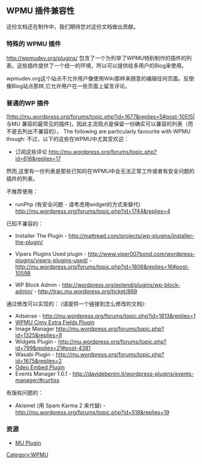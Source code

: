 == WPMU 插件兼容性 ==

这份文档还在制作中，我们期待您对这份文档做出贡献。

=== 特殊的 WPMU 插件 ===

http://wpmudev.org/plugins/ 包含了一个为列举了WPMU特别制作的插件的列表。这些插件提供了一个统一的环境，所以可以提供给多用户的Blog来使用。

wpmudev.org这个站点不允许用户像使用Wiki那样来随意的编辑任何页面。反倒像Blog站点那样,它允许用户在一些页面上留言评论。

=== 普通的WP 插件 ===


[http://mu.wordpress.org/forums/topic.php?id=1677&replies=5#post-10515| 与MU 兼容的最常见的插件]，因此主流观点是保留一份确实可以兼容的列表（而不是去列出不兼容的）。
The following are particularly favourite with WPMU though:
不过，以下的这些在WPMU中尤其受欢迎：

* 订阅这些评论 http://mu.wordpress.org/forums/topic.php?id=616&replies=17


然而,这里有一份列表是那些已知的在WPMU中会无法正常工作或者有安全问题的插件的列表。

不推荐使用：

* runPhp (有安全问题 - 请考虑用widget的方式来替代) http://mu.wordpress.org/forums/topic.php?id=1744&replies=4

已知不兼容的：
* Installer The Plugin - http://mattread.com/projects/wp-plugins/installer-the-plugin/

* Vipers Plugins Used plugin - http://www.viper007bond.com/wordpress-plugins/vipers-plugins-used/ - http://mu.wordpress.org/forums/topic.php?id=1806&replies=16#post-10598

* WP Block Admin - http://wordpress.org/extend/plugins/wp-block-admin/ - http://trac.mu.wordpress.org/ticket/869


通过修改可以实现的： (请提供一个链接到怎么修改的文档):
* Adsense - http://mu.wordpress.org/forums/topic.php?id=1813&replies=1
* [[WPMU Cimy Extra Fields Plugin]]
* Image Manager http://mu.wordpress.org/forums/topic.php?id=1325&replies=9
* Widgets Plugin - http://mu.wordpress.org/forums/topic.php?id=799&replies=21#post-4381
* Wasabi Plugin - http://mu.wordpress.org/forums/topic.php?id=1675&replies=2
* [http://patrick.bloggles.info/2006/09/30/odeo-plugin/ Odeo Embed Plugin]
* Events Manager 1.0.1 - http://davidebenini.it/wordpress-plugins/events-manager/#curtiss

有版权问题的：
* Akismet (用 Spam Karma 2 来代替) - http://mu.wordpress.org/forums/topic.php?id=518&replies=19

=== 资源 ===
*[http://mu.bloggles.info MU Plugin]

[[Category:WPMU]]